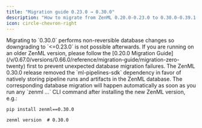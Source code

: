 ```yaml
---
title: "Migration guide 0.23.0 → 0.30.0"
description: "How to migrate from ZenML 0.20.0-0.23.0 to 0.30.0-0.39.1."
icon: circle-chevron-right
---
```


<Note>
  Migrating to `0.30.0` performs non-reversible database changes so downgrading to `<=0.23.0` is not possible afterwards. If you are running on an older ZenML version, please follow the [0.20.0 Migration Guide](/v/0.67.0/versions/0.66.0/reference/migration-guide/migration-zero-twenty) first to prevent unexpected database migration failures.
</Note>
The ZenML 0.30.0 release removed the `ml-pipelines-sdk` dependency in favor of natively storing pipeline runs and artifacts in the ZenML database. The corresponding database migration will happen automatically as soon as you run any `zenml ...` CLI command after installing the new ZenML version, e.g.:


```shell
pip install zenml==0.30.0

zenml version  # 0.30.0
```

